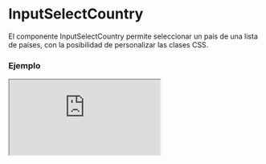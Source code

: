 
# InputSelectCountry

El componente InputSelectCountry permite seleccionar un país de una lista de países, con la posibilidad de personalizar las clases CSS.

### Ejemplo

<Iframe minHeightIframe="30dvh" src="https://fenextjs-component-storybook.vercel.app/iframe.html?args=&id=input-inputselectcountry--index&viewMode=story" />

### Importacion

Para importar el componente InputSelectCountry, se puede hacer desde fenextjs

```tsx copy
import { InputSelectCountry } from "fenextjs";
```

### Parametros

| Parametro | Tipo | Requerido | Default | Descripcion |
| --------- | ---- | --------- | ------- | ----------- |
| ...props | InputSelectTProps\<CountryProps\> | no |  | Propiedades adicionales que extienden de InputSelectTProps, como eventos o configuraciones del componente. |

### Storybook

Para ver el storybook del componente lo puede hacer con este [link](https://fenextjs-component-storybook.vercel.app/?path=/story/input-inputselectcountry--index)

### Usos

- Básico

```tsx copy

<InputSelectCountry />
```

- InputSelectCountry con opciones personalizadas

```tsx copy

<InputSelectCountry
    classNameSelect="custom-select"
    classNameList="custom-list"
/>
```

- InputSelectCountry con estilos CSS personalizados

```tsx copy

<InputSelectCountry
    classNameSelect="custom-select-class"
/>
```

